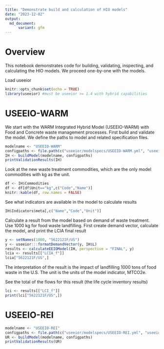```yaml
---
title: "Demonstrate build and calculation of HIO models"
date: "2023-12-02"
output: 
  md_document:
      variant: gfm
---
```


# Overview

This notebook demonstrates code for building, validating, inspecting, and calculating the HIO models. We proceed one-by-one with the models.

Load useeior
```r
knitr::opts_chunk$set(echo = TRUE)
library(useeior) #must be useeior >= 1.4 with hybrid capabilities
```


# USEEIO-WARM

We start with the WARM Integrated Hybrid Model (USEEIO-WARM) with Food and Concrete waste management processes. First build and validate the model. We define the paths to model and related specification files.

```r
modelname <- "USEEIO-WARM"
configpaths <- file.path(c("useeior/modelspecs/USEEIO-WARM.yml", "useeior/hybridizationspecs/WARMv15.yml"))
IH <- buildModel(modelname, configpaths)
printValidationResults(IH)
```

Look at the new waste treatment commodities, which are the only model commodities with kg as the unit.
```r
df <- IH$Commodities
df <- df[df$Unit=="kg",c("Code","Name")]
knitr::kable(df, row.names = FALSE)

```
See what indicators are available in the model to calculate results 
```r
IH$Indicators$meta[,c("Name","Code","Unit")]
```

Calculate a result from the model based on demand of waste treatment.
Use 1000 kg for food waste landfilling.
First create demand vector, calculate the model, and print the LCIA final result

```r
y <- setNames(1000, "5622121F/US")
y <- useeior:::formatDemandVector(y, IH$L)
results <- calculateEEIOModel(IH, perspective = "FINAL", y)
lcia <- results[["LCIA_f"]]
lcia["5622121F/US",]
```
The interpretation of the result is the impact of landfilling 1000 tons of food waste in the U.S.
The unit is the units of the model indicator, MTCO2e. 

See the total of the flows for this result (the life cycle inventory results)
```r
lci <- results[["LCI_f"]]
print(lci["5622121F/US",])
```

# USEEIO-REI
```r
modelname <- "USEEIO-REI"
configpaths <- file.path(c("useeior/modelspecs/USEEIO-REI.yml", "useeior/WIOspecs/REI_WIO.yml"))
UR <- buildModel(modelname, configpaths)
printValidationResults(UR)
```



